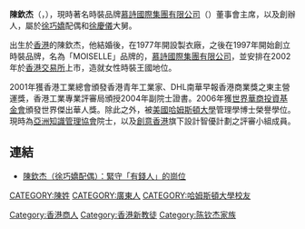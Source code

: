 {{blpsources|time=2016-02-29T11:39:23+00:00}}
{{onesource|time=2016-02-29T11:39:23+00:00}}
{{noteTA
|1=陈钦杰=>zh-hant:陳欽杰; 陳欽杰=>zh-hant:陳欽杰;
|2=zh-cn:陈钦杰; zh-tw:陳欽杰;
}}
'''陳欽杰'''（{{lang-en|Boby Yum-kit CHAN}}，{{bd|1958年}}），現時著名時裝品牌[[慕詩國際集團有限公司|慕詩國際集團有限公司]]（{{hkex2|0130}}）董事會主席，以及創辦人，屬於[[徐巧嬌|徐巧嬌]]配偶和[[徐慶儀|徐慶儀]]大舅。

出生於[[香港|香港]]的陳欽杰，他結婚後，在1977年開設製衣廠，之後在1997年開始創立時裝品牌，名為「MOISELLE」品牌的，[[慕詩國際集團有限公司|慕詩國際集團有限公司]]，並安排在2002年於[[香港交易所|香港交易所]]上市，造就女性時裝王國地位。

2001年獲香港工業總會頒發香港青年工業家、DHL南華早報香港商業獎之東主營運獎，香港工業專業評審局頒授2004年副院士證書。2006年獲[[世界華商投資基金會|世界華商投資基金會]]頒發世界傑出華人獎。除此之外，被[[美國|美國]][[哈姆斯頓大學|哈姆斯頓大學]]管理學博士榮譽學位。現時為[[亞洲知識管理協會|亞洲知識管理協會]]院士，以及[[創意香港|創意香港]]旗下設計智優計劃之評審小組成員。

==連結==
*[https://web.archive.org/web/20111201034656/http://www3.upwill.org/article/character/7662-bobby 陳欽杰（徐巧嬌配偶）：緊守「有錢人」的崗位 ]

[[Category:香港商人|Category:香港商人]]
[[CATEGORY:陳姓|CATEGORY:陳姓]]
[[CATEGORY:廣東人|CATEGORY:廣東人]]
[[Category:香港新教徒|Category:香港新教徒]]
[[CATEGORY:哈姆斯頓大學校友|CATEGORY:哈姆斯頓大學校友]]
[[Category:陈钦杰家族|Category:陈钦杰家族]]